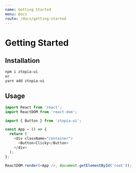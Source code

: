 ```yaml
---
name: Getting Started
menu: Docs
route: /docs/getting-started
---
```


# Getting Started

## Installation

```sh
npm i ztopia-ui
or
yarn add ztopia-ui
```

## Usage

```javascript
import React from 'react';
import ReactDOM from 'react-dom';

import { Button } from 'ztopia-ui';

const App = () => {
  return (
    <div className="container">
      <Button>Clicky</Button>
    </div>
  );
};

ReactDOM.render(<App />, document.getElementById('root'));
```
